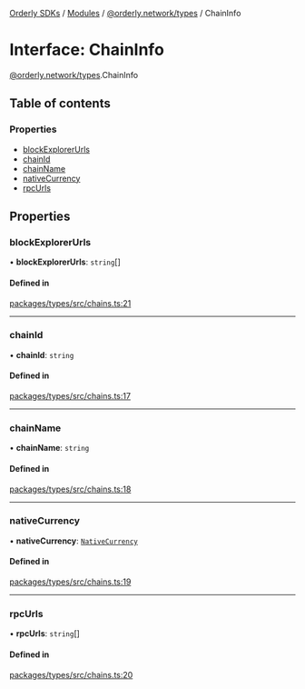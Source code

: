 [Orderly SDKs](./../README) / [Modules](./../modules) / [@orderly.network/types](./../modules/orderly_network_types) / ChainInfo

# Interface: ChainInfo

[@orderly.network/types](./../modules/orderly_network_types).ChainInfo

## Table of contents

### Properties

- [blockExplorerUrls](./orderly_network_types.ChainInfo#blockexplorerurls)
- [chainId](./orderly_network_types.ChainInfo#chainid)
- [chainName](./orderly_network_types.ChainInfo#chainname)
- [nativeCurrency](./orderly_network_types.ChainInfo#nativecurrency)
- [rpcUrls](./orderly_network_types.ChainInfo#rpcurls)

## Properties

### blockExplorerUrls

• **blockExplorerUrls**: `string`[]

#### Defined in

[packages/types/src/chains.ts:21](./https://gitlab.com/orderlynetwork/orderly-fe/orderly-web/-/blob/3f38d838/packages/types/src/chains.ts#L21)

___

### chainId

• **chainId**: `string`

#### Defined in

[packages/types/src/chains.ts:17](./https://gitlab.com/orderlynetwork/orderly-fe/orderly-web/-/blob/3f38d838/packages/types/src/chains.ts#L17)

___

### chainName

• **chainName**: `string`

#### Defined in

[packages/types/src/chains.ts:18](./https://gitlab.com/orderlynetwork/orderly-fe/orderly-web/-/blob/3f38d838/packages/types/src/chains.ts#L18)

___

### nativeCurrency

• **nativeCurrency**: [`NativeCurrency`](./orderly_network_types.NativeCurrency)

#### Defined in

[packages/types/src/chains.ts:19](./https://gitlab.com/orderlynetwork/orderly-fe/orderly-web/-/blob/3f38d838/packages/types/src/chains.ts#L19)

___

### rpcUrls

• **rpcUrls**: `string`[]

#### Defined in

[packages/types/src/chains.ts:20](./https://gitlab.com/orderlynetwork/orderly-fe/orderly-web/-/blob/3f38d838/packages/types/src/chains.ts#L20)
